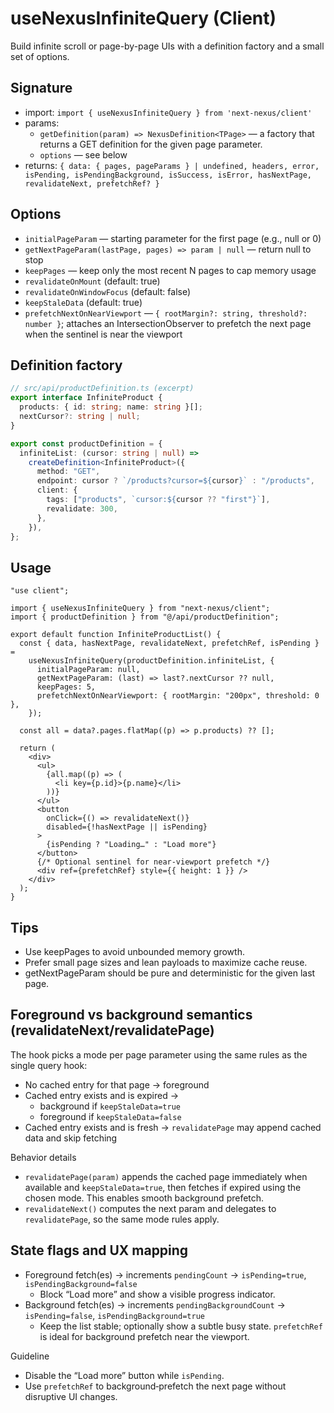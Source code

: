 # useNexusInfiniteQuery (Client)

Build infinite scroll or page-by-page UIs with a definition factory and a small set of options.

## Signature

- import: `import { useNexusInfiniteQuery } from 'next-nexus/client'`
- params:
  - `getDefinition(param) => NexusDefinition<TPage>` — a factory that returns a GET definition for the given page parameter.
  - `options` — see below
- returns: `{ data: { pages, pageParams } | undefined, headers, error, isPending, isPendingBackground, isSuccess, isError, hasNextPage, revalidateNext, prefetchRef? }`

## Options

- `initialPageParam` — starting parameter for the first page (e.g., null or 0)
- `getNextPageParam(lastPage, pages) => param | null` — return null to stop
- `keepPages` — keep only the most recent N pages to cap memory usage
- `revalidateOnMount` (default: true)
- `revalidateOnWindowFocus` (default: false)
- `keepStaleData` (default: true)
- `prefetchNextOnNearViewport` — `{ rootMargin?: string, threshold?: number }`; attaches an IntersectionObserver to prefetch the next page when the sentinel is near the viewport

## Definition factory

```ts path=null start=null
// src/api/productDefinition.ts (excerpt)
export interface InfiniteProduct {
  products: { id: string; name: string }[];
  nextCursor?: string | null;
}

export const productDefinition = {
  infiniteList: (cursor: string | null) =>
    createDefinition<InfiniteProduct>({
      method: "GET",
      endpoint: cursor ? `/products?cursor=${cursor}` : "/products",
      client: {
        tags: ["products", `cursor:${cursor ?? "first"}`],
        revalidate: 300,
      },
    }),
};
```

## Usage

```tsx path=null start=null
"use client";

import { useNexusInfiniteQuery } from "next-nexus/client";
import { productDefinition } from "@/api/productDefinition";

export default function InfiniteProductList() {
  const { data, hasNextPage, revalidateNext, prefetchRef, isPending } =
    useNexusInfiniteQuery(productDefinition.infiniteList, {
      initialPageParam: null,
      getNextPageParam: (last) => last?.nextCursor ?? null,
      keepPages: 5,
      prefetchNextOnNearViewport: { rootMargin: "200px", threshold: 0 },
    });

  const all = data?.pages.flatMap((p) => p.products) ?? [];

  return (
    <div>
      <ul>
        {all.map((p) => (
          <li key={p.id}>{p.name}</li>
        ))}
      </ul>
      <button
        onClick={() => revalidateNext()}
        disabled={!hasNextPage || isPending}
      >
        {isPending ? "Loading…" : "Load more"}
      </button>
      {/* Optional sentinel for near-viewport prefetch */}
      <div ref={prefetchRef} style={{ height: 1 }} />
    </div>
  );
}
```

## Tips

- Use keepPages to avoid unbounded memory growth.
- Prefer small page sizes and lean payloads to maximize cache reuse.
- getNextPageParam should be pure and deterministic for the given last page.

## Foreground vs background semantics (revalidateNext/revalidatePage)

The hook picks a mode per page parameter using the same rules as the single query hook:
- No cached entry for that page → foreground
- Cached entry exists and is expired →
  - background if `keepStaleData=true`
  - foreground if `keepStaleData=false`
- Cached entry exists and is fresh → `revalidatePage` may append cached data and skip fetching

Behavior details
- `revalidatePage(param)` appends the cached page immediately when available and `keepStaleData=true`, then fetches if expired using the chosen mode. This enables smooth background prefetch.
- `revalidateNext()` computes the next param and delegates to `revalidatePage`, so the same mode rules apply.

## State flags and UX mapping

- Foreground fetch(es) → increments `pendingCount` → `isPending=true`, `isPendingBackground=false`
  - Block “Load more” and show a visible progress indicator.
- Background fetch(es) → increments `pendingBackgroundCount` → `isPending=false`, `isPendingBackground=true`
  - Keep the list stable; optionally show a subtle busy state. `prefetchRef` is ideal for background prefetch near the viewport.

Guideline
- Disable the “Load more” button while `isPending`.
- Use `prefetchRef` to background‑prefetch the next page without disruptive UI changes.
